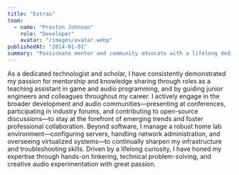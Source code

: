```yaml
---
title: "Extras"
team:
  - name: "Preston Johnson"
    role: "Developer"
    avatar: "/images/avatar.webp"
publishedAt: "2014-01-01"
summary: "Passionate mentor and community advocate with a lifelong dedication to audio and technical tinkering, consistently sharing knowledge through teaching, presentations, and hands-on collaboration."
---
```


As a dedicated technologist and scholar, I have consistently demonstrated my passion for mentorship and knowledge sharing through roles as a teaching assistant in game and audio programming, and by guiding junior engineers and colleagues throughout my career. I actively engage in the broader development and audio communities—presenting at conferences, participating in industry forums, and contributing to open-source discussions—to stay at the forefront of emerging trends and foster professional collaboration.
Beyond software, I manage a robust home lab environment—configuring servers, handling network administration, and overseeing virtualized systems—to continually sharpen my infrastructure and troubleshooting skills.
Driven by a lifelong curiosity, I have honed my expertise through hands-on tinkering, technical problem-solving, and creative audio experimentation with great passion.
